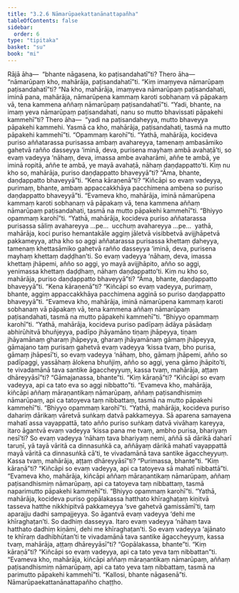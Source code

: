 ```yaml
---
title: "3.2.6 Nāmarūpaekattanānattapañha"
tableOfContents: false
sidebar:
  order: 6
type: "tipitaka"
basket: "su"
book: "mi"
---
```



<DynamicBreadcrumb />

<Division number="45" book="mi" bookNo="28">

<Paragraph number="207" book="mi">
Rājā āha—  “bhante nāgasena, ko paṭisandahatī”ti? Thero āha—  “nāmarūpaṃ kho, mahārāja, paṭisandahatī”ti. “Kiṃ imaṃyeva nāmarūpaṃ paṭisandahatī”ti? “Na kho, mahārāja, imaṃyeva nāmarūpaṃ paṭisandahati, iminā pana, mahārāja, nāmarūpena kammaṃ karoti sobhanaṃ vā pāpakaṃ vā, tena kammena aññaṃ nāmarūpaṃ paṭisandahatī”ti. “Yadi, bhante, na imaṃ yeva nāmarūpaṃ paṭisandahati, nanu so mutto bhavissati pāpakehi kammehī”ti? Thero āha—  “yadi na paṭisandaheyya, mutto bhaveyya pāpakehi kammehi. Yasmā ca kho, mahārāja, paṭisandahati, tasmā na mutto pāpakehi kammehī”ti.
</Paragraph>

<Paragraph number="208" book="mi">
“Opammaṃ karohī”ti. “Yathā, mahārāja, kocideva puriso aññatarassa purisassa ambaṃ avahareyya, tamenaṃ ambasāmiko gahetvā rañño dasseyya ‘iminā, deva, purisena mayhaṃ ambā avahaṭā’ti, so evaṃ vadeyya ‘nāhaṃ, deva, imassa ambe avaharāmi, aññe te ambā, ye iminā ropitā, aññe te ambā, ye mayā avahaṭā, nāhaṃ daṇḍappatto’ti. Kiṃ nu kho so, mahārāja, puriso daṇḍappatto bhaveyyā”ti? “Āma, bhante, daṇḍappatto bhaveyyā”ti. “Kena kāraṇenā”ti? “Kiñcāpi so evaṃ vadeyya, purimaṃ, bhante, ambaṃ appaccakkhāya pacchimena ambena so puriso daṇḍappatto bhaveyyā”ti. “Evameva kho, mahārāja, iminā nāmarūpena kammaṃ karoti sobhanaṃ vā pāpakaṃ vā, tena kammena aññaṃ nāmarūpaṃ paṭisandahati, tasmā na mutto pāpakehi kammehī”ti.
</Paragraph>

<Paragraph number="209" book="mi">
“Bhiyyo opammaṃ karohī”ti. “Yathā, mahārāja, kocideva puriso aññatarassa purisassa sāliṃ avahareyya …pe…  ucchuṃ avahareyya …pe…  yathā, mahārāja, koci puriso hemantakāle aggiṃ jāletvā visibbetvā avijjhāpetvā pakkameyya, atha kho so aggi aññatarassa purisassa khettaṃ ḍaheyya, tamenaṃ khettasāmiko gahetvā rañño dasseyya ‘iminā, deva, purisena mayhaṃ khettaṃ daḍḍhan’ti. So evaṃ vadeyya ‘nāhaṃ, deva, imassa khettaṃ jhāpemi, añño so aggi, yo mayā avijjhāpito, añño so aggi, yenimassa khettaṃ daḍḍhaṃ, nāhaṃ daṇḍappatto’ti. Kiṃ nu kho so, mahārāja, puriso daṇḍappatto bhaveyyā”ti? “Āma, bhante, daṇḍappatto bhaveyyā”ti. “Kena kāraṇenā”ti? “Kiñcāpi so evaṃ vadeyya, purimaṃ, bhante, aggiṃ appaccakkhāya pacchimena agginā so puriso daṇḍappatto bhaveyyā”ti. “Evameva kho, mahārāja, iminā nāmarūpena kammaṃ karoti sobhanaṃ vā pāpakaṃ vā, tena kammena aññaṃ nāmarūpaṃ paṭisandahati, tasmā na mutto pāpakehi kammehī”ti.
</Paragraph>

<Paragraph number="210" book="mi">
“Bhiyyo opammaṃ karohī”ti. “Yathā, mahārāja, kocideva puriso padīpaṃ ādāya pāsādaṃ abhirūhitvā bhuñjeyya, padīpo jhāyamāno tiṇaṃ jhāpeyya, tiṇaṃ jhāyamānaṃ gharaṃ jhāpeyya, gharaṃ jhāyamānaṃ gāmaṃ jhāpeyya, gāmajano taṃ purisaṃ gahetvā evaṃ vadeyya ‘kissa tvaṃ, bho purisa, gāmaṃ jhāpesī’ti, so evaṃ vadeyya ‘nāhaṃ, bho, gāmaṃ jhāpemi, añño so padīpaggi, yassāhaṃ ālokena bhuñjiṃ, añño so aggi, yena gāmo jhāpito’ti, te vivadamānā tava santike āgaccheyyuṃ, kassa tvaṃ, mahārāja, aṭṭaṃ dhāreyyāsī”ti? “Gāmajanassa, bhante”ti. “Kiṃ kāraṇā”ti? “Kiñcāpi so evaṃ vadeyya, api ca tato eva so aggi nibbatto”ti. “Evameva kho, mahārāja, kiñcāpi aññaṃ māraṇantikaṃ nāmarūpaṃ, aññaṃ paṭisandhismiṃ nāmarūpaṃ, api ca tatoyeva taṃ nibbattaṃ, tasmā na mutto pāpakehi kammehī”ti.
</Paragraph>

<Paragraph number="211" book="mi">
“Bhiyyo opammaṃ karohī”ti. “Yathā, mahārāja, kocideva puriso dahariṃ dārikaṃ vāretvā suṅkaṃ datvā pakkameyya. Sā aparena samayena mahatī assa vayappattā, tato añño puriso suṅkaṃ datvā vivāhaṃ kareyya, itaro āgantvā evaṃ vadeyya ‘kissa pana me tvaṃ, ambho purisa, bhariyaṃ nesī’ti? So evaṃ vadeyya ‘nāhaṃ tava bhariyaṃ nemi, aññā sā dārikā daharī taruṇī, yā tayā vāritā ca dinnasuṅkā ca, aññāyaṃ dārikā mahatī vayappattā mayā vāritā ca dinnasuṅkā cā’ti, te vivadamānā tava santike āgaccheyyuṃ. Kassa tvaṃ, mahārāja, aṭṭaṃ dhāreyyāsī”ti? “Purimassa, bhante”ti. “Kiṃ kāraṇā”ti? “Kiñcāpi so evaṃ vadeyya, api ca tatoyeva sā mahatī nibbattā”ti. “Evameva kho, mahārāja, kiñcāpi aññaṃ māraṇantikaṃ nāmarūpaṃ, aññaṃ paṭisandhismiṃ nāmarūpaṃ, api ca tatoyeva taṃ nibbattaṃ, tasmā naparimutto pāpakehi kammehī”ti.
</Paragraph>

<Paragraph number="212" book="mi">
“Bhiyyo opammaṃ karohī”ti. “Yathā, mahārāja, kocideva puriso gopālakassa hatthato khīraghaṭaṃ kiṇitvā tasseva hatthe nikkhipitvā pakkameyya ‘sve gahetvā gamissāmī’ti, taṃ aparajju dadhi sampajjeyya. So āgantvā evaṃ vadeyya ‘dehi me khīraghaṭan’ti. So dadhiṃ dasseyya. Itaro evaṃ vadeyya ‘nāhaṃ tava hatthato dadhiṃ kiṇāmi, dehi me khīraghaṭan’ti. So evaṃ vadeyya ‘ajānato te khīraṃ dadhibhūtan’ti te vivadamānā tava santike āgaccheyyuṃ, kassa tvaṃ, mahārāja, aṭṭaṃ dhāreyyāsī”ti? “Gopālakassa, bhante”ti. “Kiṃ kāraṇā”ti? “Kiñcāpi so evaṃ vadeyya, api ca tato yeva taṃ nibbattan”ti. “Evameva kho, mahārāja, kiñcāpi aññaṃ māraṇantikaṃ nāmarūpaṃ, aññaṃ paṭisandhismiṃ nāmarūpaṃ, api ca tato yeva taṃ nibbattaṃ, tasmā na parimutto pāpakehi kammehī”ti.
</Paragraph>

<Paragraph number="213" book="mi">
“Kallosi, bhante nāgasenā”ti.

</Paragraph>
</Division>

<Paragraph number="214" type="center" book="mi">
Nāmarūpaekattanānattapañho chaṭṭho.
</Paragraph>